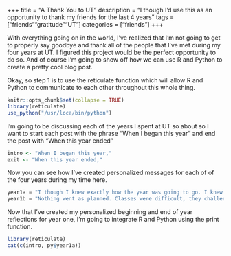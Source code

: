 +++
title = "A Thank You to UT"
description = "I though I'd use this as an opportunity to thank my friends for the last 4 years"
tags = ["friends""gratitude""UT"]
categories = ["friends"]
+++

With everything going on in the world, I've realized that I'm not going to get to properly say goodbye and thank all of the people that I've met during my four years at UT. I figured this project would be the perfect opportunity to do so. And of course I'm going to show off how we can use R and Python to create a pretty cool blog post. 

Okay, so step 1 is to use the reticulate function which will allow R and Python to communicate to each other throughout this whole thing. 

```r
knitr::opts_chunk$set(collapse = TRUE)
library(reticulate)
use_python("/usr/loca/bin/python")
```

I'm going to be discussing each of the years I spent at UT so about so I want to start each post with the phrase "When I began this year" and end the post with "When this year ended"

```R
intro <- "When I began this year,"
exit <- "When this year ended,"
```

Now you can see how I've created personalized messages for each of of the four years during my time here.

```python
year1a = "I though I knew exactly how the year was going to go. I knew my roommate but we weren't super close. That's what I thought I wanted in a roommate. Classes in highschool had been easy so there's no reason why college wouldn't be the same. I was ready to join every organization because that's what I thought I needed to do for premed. I had just gotten out of a relationship and was ready to spend time on myself. I met some people at orientation and we had stayed in touch over the summer, they seemed pretty cool so I figured we might stay friends when school started. I was nervouse but excited to start this next chapter."
year1b = "Nothing went as planned. Classes were difficult, they challenged me. Being away from home was hard at times. I hadn't found my fit in terms of a premed organization to join. But my roommate become one of my best friends, along with one of the girls I met at orientation. I joined a small group and started going to bible study each week. My faith grew. I started dating this new guy, I had known him from highschool but he went to A&M so we were trying to make long distance work. This year didn't go as expected but it was so much more than I could have ever asked. I began friendships that have lasted me through these entire four years and I am forever grateful for that."

```

Now that I've created my personalized beginning and end of year reflections for year one, I'm going to integrate R and Python using the print function. 
```R
library(reticulate)
cat(c(intro, py$year1a))
```